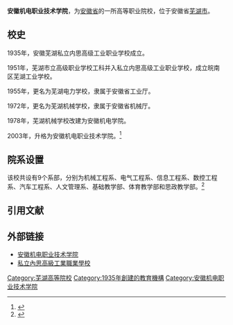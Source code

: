 {{Infobox University
|Name        = 安徽机电职业技术学院|
|image       = |
|latin_name  = Anhui Technical College of Mechanical and Electrical Engineering|
|Motto       = 修德 练技 立业 报国|
|Established = 1935年
|Type        = [[公立|公立]]
|President   = 
|Location    = {{CHN}}[[安徽省|安徽省]][[芜湖市|芜湖市]]
|Campus      = 芜湖市高校园区|
|Area        = |
|Department  = 
|Faculty             = 552|
|Professor           = |
|Associate Professor = |
|Assistant Professor = |
|Lecturer            = |
|Student             = 11,000|
|Undergraduate       = |
|Postgraduate        = |
|Affiliations  = [[安徽省教育厅|安徽省教育厅]]|
|Website             = http://www.ahcme.cn/|{{dead link|date=2017年12月 |bot=InternetArchiveBot |fix-attempted=yes }}
|Celebration         = |
}}
'''安徽机电职业技术学院'''，为[[安徽省|安徽省]]的一所高等职业院校，位于安徽省[[芜湖市|芜湖市]]。

== 校史 ==

1935年，安徽芜湖私立内思高级工业职业学校成立。

1951年，芜湖市立高级职业学校工科并入私立内思高级工业职业学校，成立皖南区芜湖工业学校。

1955年，更名为芜湖电力学校，隶属于安徽省工业厅。

1972年，更名为芜湖机械学校，隶属于安徽省机械厅。

1978年，芜湖机械学校改建为安徽机电学院。

2003年，升格为安徽机电职业技术学院。<ref>{{Cite web |url=http://www.ahcme.cn/gk/history.htm |title=安徽机电职业技术学院历史沿革 |access-date=2011-03-19 |archive-date=2010-09-13 |archive-url=https://web.archive.org/web/20100913004915/http://www.ahcme.cn/gk/history.htm |dead-url=yes }}</ref>

== 院系设置 ==
该校共设有9个系部，分别为机械工程系、电气工程系、信息工程系、数控工程系、汽车工程系、人文管理系、基础教学部、体育教学部和思政教学部。<ref>{{Cite web |url=http://www.ahcme.cn/gk/jg.htm |title=安徽机电职业技术学院机构设置 |access-date=2011-03-19 |archive-date=2011-06-30 |archive-url=https://web.archive.org/web/20110630021510/http://www.ahcme.cn/gk/jg.htm |dead-url=yes }}</ref>

== 引用文献 ==
<references/>

== 外部链接 ==
*[http://www.ahcme.cn/ 安徽机电职业技术学院] {{Wayback|url=http://www.ahcme.cn/ |date=20161020233830 }}
*[http://www.savs.hcc.edu.tw/ischool/publish_page/0/ 私立內思高級工業職業學校] {{Wayback|url=http://www.savs.hcc.edu.tw/ischool/publish_page/0/ |date=20201129134424 }}

{{安徽高等院校|nocat}}
{{芜湖高等院校}}
[[Category:芜湖高等院校|Category:芜湖高等院校]]
[[Category:1935年創建的教育機構|Category:1935年創建的教育機構]]
[[Category:安徽机电职业技术学院|Category:安徽机电职业技术学院]]